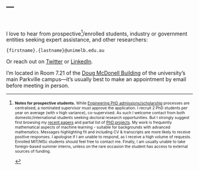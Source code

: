 ---
---

<link rel="stylesheet" href="styles.css" type="text/css">

<br>

I love to hear from prospective[^1]/enrolled students, industry or government entities seeking expert assistance, and other researchers:

`{firstname}.{lastname}@unimelb.edu.au`

Or reach out on [Twitter](https://twitter.com/bipr) or [LinkedIn](http://www.linkedin.com/in/benjaminrubinstein).

I'm located in Room 7.21 of the [Doug McDonell Building](http://maps.unimelb.edu.au/parkville/building/168#.UkpqWIZBN8E) of the university's main Parkville campus---it's usually best to make an appointment by email before meeting in person.

[^1]: <p style="font-size:75%">**Notes for prospective students.**
While [Engineering PhD admissions/scholarship](http://www.eng.unimelb.edu.au/study/degrees/phd/) processes are centralised, a nominated supervisor must approve the application. I recruit 2 PhD students per year on average (with v high variance), co-supervised. As such I welcome contact from both domestic/international students seeking doctoral research opportunities. But I strongly suggest first browsing my [recent papers](pubs.html) and partial list of [PhD projects](http://apps.eng.unimelb.edu.au/research-projects/index.php?r=site/discipline&id=3). My work is frequently mathematical aspects of machine learning - suitable for backgrounds with advanced mathematics. Messages highlighting fit and including CV & transcripts are more likely to receive positive responses. I apologise if I am unable to respond, as I receive a high volume of requests. Enrolled MIT/MSc students should feel free to contact me. Finally, I am usually unable to take foreign-based summer interns, unless on the rare occasion the student has access to external sources of funding.</p>